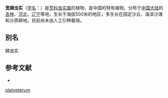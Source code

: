 {{Speciesbox
| name = 宽翅虫实
| status = 
| status_system = 
| image =
| genus = Corispermum
| species = platypterum
| authority = Kitag.
}}

'''宽翅虫实'''（[[学名|学名]]：{{lang|la|''Corispermum platypterum''}}）是[[苋科|苋科]][[虫实属|虫实属]]的植物，是中国的特有植物。分布于[[中国大陆|中国大陆]]的[[吉林|吉林]]、[[河北|河北]]、[[辽宁|辽宁]]等地，生长于海拔500米的地区，多生长在固定沙丘、海滨沙滩和沙质耕地，目前尚未由人工引种栽培。

== 别名 ==
鳞虫实

== 参考文献 ==
<div class="references-small">
* {{cite web| url =http://www.bioinfo.cn/db05/KmzwSpecies.php?action=view&id=3208| title =宽翅虫实| work =《中国高等植物数据库全库》| publisher =中国科学院微生物研究所| author =昆明植物研究所| accessdate =2009-02-24| deadurl =yes| archiveurl =https://web.archive.org/web/20160305022949/http://www.bioinfo.cn/db05/KmzwSpecies.php?action=view&id=3208| archivedate =2016-03-05}}
</div>
{{Taxonbar|from=Q10951785}}

{{DEFAULTSORT:Corispermum platypterum}}
[[Category:虫实属|platypterum]]


{{Amaranthaceae-stub}}